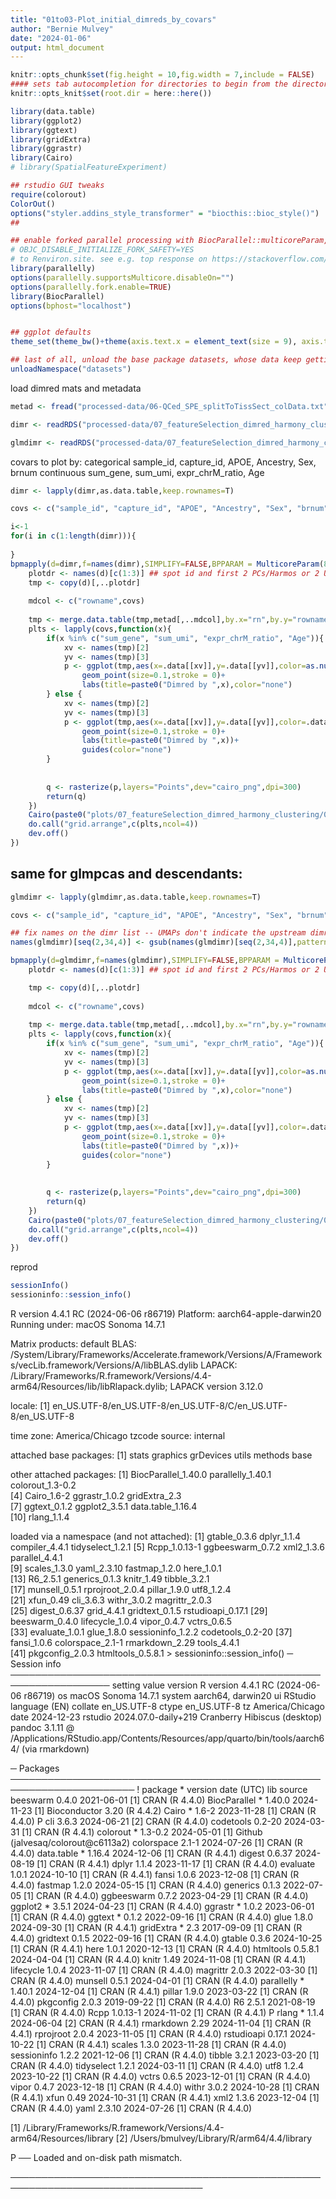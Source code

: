 ```yaml
---
title: "01to03-Plot_initial_dimreds_by_covars"
author: "Bernie Mulvey"
date: "2024-01-06"
output: html_document
---
```


```r
knitr::opts_chunk$set(fig.height = 10,fig.width = 7,include = FALSE)
#### sets tab autocompletion for directories to begin from the directory containing the .Rproj session, instead of the script's directory if different
knitr::opts_knit$set(root.dir = here::here())

library(data.table)
library(ggplot2)
library(ggtext)
library(gridExtra)
library(ggrastr)
library(Cairo)
# library(SpatialFeatureExperiment)

## rstudio GUI tweaks
require(colorout)
ColorOut()
options("styler.addins_style_transformer" = "biocthis::bioc_style()")
##

## enable forked parallel processing with BiocParallel::multicoreParam, future::, etc. seemed to need this a couple times, but otherwise havent so its here as a preventative measure. part of this is adding the line 
# OBJC_DISABLE_INITIALIZE_FORK_SAFETY=YES
# to Renviron.site. see e.g. top response on https://stackoverflow.com/questions/73638290/python-on-mac-is-it-safe-to-set-objc-disable-initialize-fork-safety-yes-globall 
library(parallelly)
options(parallelly.supportsMulticore.disableOn="")
options(parallelly.fork.enable=TRUE)
library(BiocParallel)
options(bphost="localhost")


## ggplot defaults
theme_set(theme_bw()+theme(axis.text.x = element_text(size = 9), axis.title.x = element_text(size = 8), axis.text.y = element_text(size = 8), axis.title.y = element_text(size =9), plot.title = element_markdown(size = 11,hjust=0.5), strip.text = element_text(size=11), legend.text = element_text(size=8), legend.title = element_text(size=9,hjust=0.5)))

## last of all, unload the base package datasets, whose data keep getting in the way of autocompletions (e.g., Theoph is priortized over TRUE)
unloadNamespace("datasets")
```

load dimred mats and metadata
```r
metad <- fread("processed-data/06-QCed_SPE_splitToTissSect_colData.txt")

dimr <- readRDS("processed-data/07_featureSelection_dimred_harmony_clustering/02-PCA_harmo_UMAP_matrices_HiDevG_HVG_SVG_andmixed_featsets.RDS")

glmdimr <- readRDS("processed-data/07_featureSelection_dimred_harmony_clustering/03-initial_HDG-SVG-HVG_sets_nullResid_to_approxGLMPCA.RDS")
```

covars to plot by: 
categorical sample_id, capture_id,  APOE, Ancestry, Sex, brnum
continuous sum_gene, sum_umi, expr_chrM_ratio, Age
```r
dimr <- lapply(dimr,as.data.table,keep.rownames=T)

covs <- c("sample_id", "capture_id", "APOE", "Ancestry", "Sex", "brnum", "sum_gene", "sum_umi", "expr_chrM_ratio", "Age")

i<-1
for(i in c(1:length(dimr))){
    
}
bpmapply(d=dimr,f=names(dimr),SIMPLIFY=FALSE,BPPARAM = MulticoreParam(8),FUN=function(d,f){
    plotdr <- names(d)[c(1:3)] ## spot id and first 2 PCs/Harmos or 2 UMAP dims
    tmp <- copy(d)[,..plotdr]
    
    mdcol <- c("rowname",covs)
    
    tmp <- merge.data.table(tmp,metad[,..mdcol],by.x="rn",by.y="rowname")
    plts <- lapply(covs,function(x){
        if(x %in% c("sum_gene", "sum_umi", "expr_chrM_ratio", "Age")){
            xv <- names(tmp)[2]
            yv <- names(tmp)[3]
            p <- ggplot(tmp,aes(x=.data[[xv]],y=.data[[yv]],color=as.numeric(.data[[x]])))+
                geom_point(size=0.1,stroke = 0)+
                labs(title=paste0("Dimred by ",x),color="none")
        } else {
            xv <- names(tmp)[2]
            yv <- names(tmp)[3]
            p <- ggplot(tmp,aes(x=.data[[xv]],y=.data[[yv]],color=.data[[x]]))+
                geom_point(size=0.1,stroke = 0)+
                labs(title=paste0("Dimred by ",x))+
                guides(color="none")
        }
        
        
        q <- rasterize(p,layers="Points",dev="cairo_png",dpi=300)
        return(q)
    })
    Cairo(paste0("plots/07_featureSelection_dimred_harmony_clustering/01to03_PCA-UMAP-Harmony/stdPCA/",f,".png"),width=12,height=9,units="in",type="png",dpi=300)
    do.call("grid.arrange",c(plts,ncol=4))
    dev.off()
})

```

## same for glmpcas and descendants:
```r
glmdimr <- lapply(glmdimr,as.data.table,keep.rownames=T)

covs <- c("sample_id", "capture_id", "APOE", "Ancestry", "Sex", "brnum", "sum_gene", "sum_umi", "expr_chrM_ratio", "Age")

## fix names on the dimr list -- UMAPs don't indicate the upstream dimred type.
names(glmdimr)[seq(2,34,4)] <- gsub(names(glmdimr)[seq(2,34,4)],pattern="^UMAP",replacement="UMAP_glmPCA")

bpmapply(d=glmdimr,f=names(glmdimr),SIMPLIFY=FALSE,BPPARAM = MulticoreParam(8),FUN=function(d,f){
    plotdr <- names(d)[c(1:3)] ## spot id and first 2 PCs/Harmos or 2 UMAP dims

    tmp <- copy(d)[,..plotdr]
    
    mdcol <- c("rowname",covs)
    
    tmp <- merge.data.table(tmp,metad[,..mdcol],by.x="rn",by.y="rowname")
    plts <- lapply(covs,function(x){
        if(x %in% c("sum_gene", "sum_umi", "expr_chrM_ratio", "Age")){
            xv <- names(tmp)[2]
            yv <- names(tmp)[3]
            p <- ggplot(tmp,aes(x=.data[[xv]],y=.data[[yv]],color=as.numeric(.data[[x]])))+
                geom_point(size=0.1,stroke = 0)+
                labs(title=paste0("Dimred by ",x),color="none")
        } else {
            xv <- names(tmp)[2]
            yv <- names(tmp)[3]
            p <- ggplot(tmp,aes(x=.data[[xv]],y=.data[[yv]],color=.data[[x]]))+
                geom_point(size=0.1,stroke = 0)+
                labs(title=paste0("Dimred by ",x))+
                guides(color="none")
        }
        
        
        q <- rasterize(p,layers="Points",dev="cairo_png",dpi=300)
        return(q)
    })
    Cairo(paste0("plots/07_featureSelection_dimred_harmony_clustering/01to03_PCA-UMAP-Harmony/glmPCA/",f,".png"),width=12,height=9,units="in",type="png",dpi=300)
    do.call("grid.arrange",c(plts,ncol=4))
    dev.off()
})

```

reprod
```r
sessionInfo()
sessioninfo::session_info()
```
R version 4.4.1 RC (2024-06-06 r86719)
Platform: aarch64-apple-darwin20
Running under: macOS Sonoma 14.7.1

Matrix products: default
BLAS:   /System/Library/Frameworks/Accelerate.framework/Versions/A/Frameworks/vecLib.framework/Versions/A/libBLAS.dylib 
LAPACK: /Library/Frameworks/R.framework/Versions/4.4-arm64/Resources/lib/libRlapack.dylib;  LAPACK version 3.12.0

locale:
[1] en_US.UTF-8/en_US.UTF-8/en_US.UTF-8/C/en_US.UTF-8/en_US.UTF-8

time zone: America/Chicago
tzcode source: internal

attached base packages:
[1] stats     graphics  grDevices utils     methods   base     

other attached packages:
 [1] BiocParallel_1.40.0 parallelly_1.40.1   colorout_1.3-0.2   
 [4] Cairo_1.6-2         ggrastr_1.0.2       gridExtra_2.3      
 [7] ggtext_0.1.2        ggplot2_3.5.1       data.table_1.16.4  
[10] rlang_1.1.4        

loaded via a namespace (and not attached):
 [1] gtable_0.3.6      dplyr_1.1.4       compiler_4.4.1    tidyselect_1.2.1 
 [5] Rcpp_1.0.13-1     ggbeeswarm_0.7.2  xml2_1.3.6        parallel_4.4.1   
 [9] scales_1.3.0      yaml_2.3.10       fastmap_1.2.0     here_1.0.1       
[13] R6_2.5.1          generics_0.1.3    knitr_1.49        tibble_3.2.1     
[17] munsell_0.5.1     rprojroot_2.0.4   pillar_1.9.0      utf8_1.2.4       
[21] xfun_0.49         cli_3.6.3         withr_3.0.2       magrittr_2.0.3   
[25] digest_0.6.37     grid_4.4.1        gridtext_0.1.5    rstudioapi_0.17.1
[29] beeswarm_0.4.0    lifecycle_1.0.4   vipor_0.4.7       vctrs_0.6.5      
[33] evaluate_1.0.1    glue_1.8.0        sessioninfo_1.2.2 codetools_0.2-20 
[37] fansi_1.0.6       colorspace_2.1-1  rmarkdown_2.29    tools_4.4.1      
[41] pkgconfig_2.0.3   htmltools_0.5.8.1
> sessioninfo::session_info()
─ Session info ──────────────────────────────────────────────────────────────────
 setting  value
 version  R version 4.4.1 RC (2024-06-06 r86719)
 os       macOS Sonoma 14.7.1
 system   aarch64, darwin20
 ui       RStudio
 language (EN)
 collate  en_US.UTF-8
 ctype    en_US.UTF-8
 tz       America/Chicago
 date     2024-12-23
 rstudio  2024.07.0-daily+219 Cranberry Hibiscus (desktop)
 pandoc   3.1.11 @ /Applications/RStudio.app/Contents/Resources/app/quarto/bin/tools/aarch64/ (via rmarkdown)

─ Packages ──────────────────────────────────────────────────────────────────────
 ! package      * version  date (UTC) lib source
   beeswarm       0.4.0    2021-06-01 [1] CRAN (R 4.4.0)
   BiocParallel * 1.40.0   2024-11-23 [1] Bioconductor 3.20 (R 4.4.2)
   Cairo        * 1.6-2    2023-11-28 [1] CRAN (R 4.4.0)
 P cli            3.6.3    2024-06-21 [2] CRAN (R 4.4.0)
   codetools      0.2-20   2024-03-31 [1] CRAN (R 4.4.1)
   colorout     * 1.3-0.2  2024-05-01 [1] Github (jalvesaq/colorout@c6113a2)
   colorspace     2.1-1    2024-07-26 [1] CRAN (R 4.4.0)
   data.table   * 1.16.4   2024-12-06 [1] CRAN (R 4.4.1)
   digest         0.6.37   2024-08-19 [1] CRAN (R 4.4.1)
   dplyr          1.1.4    2023-11-17 [1] CRAN (R 4.4.0)
   evaluate       1.0.1    2024-10-10 [1] CRAN (R 4.4.1)
   fansi          1.0.6    2023-12-08 [1] CRAN (R 4.4.0)
   fastmap        1.2.0    2024-05-15 [1] CRAN (R 4.4.0)
   generics       0.1.3    2022-07-05 [1] CRAN (R 4.4.0)
   ggbeeswarm     0.7.2    2023-04-29 [1] CRAN (R 4.4.0)
   ggplot2      * 3.5.1    2024-04-23 [1] CRAN (R 4.4.0)
   ggrastr      * 1.0.2    2023-06-01 [1] CRAN (R 4.4.0)
   ggtext       * 0.1.2    2022-09-16 [1] CRAN (R 4.4.0)
   glue           1.8.0    2024-09-30 [1] CRAN (R 4.4.1)
   gridExtra    * 2.3      2017-09-09 [1] CRAN (R 4.4.0)
   gridtext       0.1.5    2022-09-16 [1] CRAN (R 4.4.0)
   gtable         0.3.6    2024-10-25 [1] CRAN (R 4.4.1)
   here           1.0.1    2020-12-13 [1] CRAN (R 4.4.0)
   htmltools      0.5.8.1  2024-04-04 [1] CRAN (R 4.4.0)
   knitr          1.49     2024-11-08 [1] CRAN (R 4.4.1)
   lifecycle      1.0.4    2023-11-07 [1] CRAN (R 4.4.0)
   magrittr       2.0.3    2022-03-30 [1] CRAN (R 4.4.0)
   munsell        0.5.1    2024-04-01 [1] CRAN (R 4.4.0)
   parallelly   * 1.40.1   2024-12-04 [1] CRAN (R 4.4.1)
   pillar         1.9.0    2023-03-22 [1] CRAN (R 4.4.0)
   pkgconfig      2.0.3    2019-09-22 [1] CRAN (R 4.4.0)
   R6             2.5.1    2021-08-19 [1] CRAN (R 4.4.0)
   Rcpp           1.0.13-1 2024-11-02 [1] CRAN (R 4.4.1)
 P rlang        * 1.1.4    2024-06-04 [2] CRAN (R 4.4.1)
   rmarkdown      2.29     2024-11-04 [1] CRAN (R 4.4.1)
   rprojroot      2.0.4    2023-11-05 [1] CRAN (R 4.4.0)
   rstudioapi     0.17.1   2024-10-22 [1] CRAN (R 4.4.1)
   scales         1.3.0    2023-11-28 [1] CRAN (R 4.4.0)
   sessioninfo    1.2.2    2021-12-06 [1] CRAN (R 4.4.0)
   tibble         3.2.1    2023-03-20 [1] CRAN (R 4.4.0)
   tidyselect     1.2.1    2024-03-11 [1] CRAN (R 4.4.0)
   utf8           1.2.4    2023-10-22 [1] CRAN (R 4.4.0)
   vctrs          0.6.5    2023-12-01 [1] CRAN (R 4.4.0)
   vipor          0.4.7    2023-12-18 [1] CRAN (R 4.4.0)
   withr          3.0.2    2024-10-28 [1] CRAN (R 4.4.1)
   xfun           0.49     2024-10-31 [1] CRAN (R 4.4.1)
   xml2           1.3.6    2023-12-04 [1] CRAN (R 4.4.0)
   yaml           2.3.10   2024-07-26 [1] CRAN (R 4.4.0)

 [1] /Library/Frameworks/R.framework/Versions/4.4-arm64/Resources/library
 [2] /Users/bmulvey/Library/R/arm64/4.4/library

 P ── Loaded and on-disk path mismatch.

─────────────────────────────────────────────────────────────────────────────────
